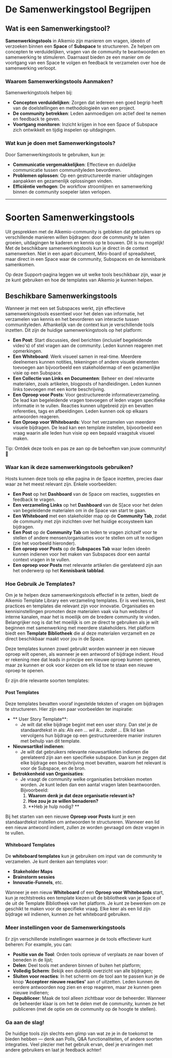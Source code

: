 # De Samenwerkingstool Begrijpen

## Wat is een Samenwerkingstool?

**Samenwerkingstools** in Alkemio zijn manieren om vragen, ideeën of verzoeken binnen een **Space** of **Subspace** te structureren. Ze helpen om concepten te verduidelijken, vragen van de community te beantwoorden en samenwerking te stimuleren. Daarnaast bieden ze een manier om de voortgang van een Space te volgen en feedback te verzamelen over hoe de samenwerking verloopt.

### Waarom Samenwerkingstools Aanmaken?

Samenwerkingstools helpen bij:

- **Concepten verduidelijken**: Zorgen dat iedereen een goed begrip heeft van de doelstellingen en methodologieën van een project.
- **De community betrekken**: Leden aanmoedigen om actief deel te nemen en feedback te geven.
- **Voortgang monitoren**: Inzicht krijgen in hoe een Space of Subspace zich ontwikkelt en tijdig inspelen op uitdagingen.

### Wat kun je doen met Samenwerkingstools?

Door Samenwerkingstools te gebruiken, kun je:

- **Communicatie vergemakkelijken**: Effectieve en duidelijke communicatie tussen communityleden bevorderen.
- **Problemen oplossen**: Op een gestructureerde manier uitdagingen aanpakken en gezamenlijk oplossingen vinden.
- **Efficiëntie verhogen**: De workflow stroomlijnen en samenwerking binnen de community soepeler laten verlopen.

---

# Soorten Samenwerkingstools

Uit gesprekken met de Alkemio-community is gebleken dat gebruikers op verschillende manieren willen bijdragen: door de community te laten groeien, uitdagingen te kaderen en kennis op te bouwen. Dit is nu mogelijk! Met de beschikbare samenwerkingstools kun je direct in de context samenwerken. Niet in een apart document, Miro-board of spreadsheet, maar direct in een Space waar de community, Subspaces en de kennisbank samenkomen.

Op deze Support-pagina leggen we uit welke tools beschikbaar zijn, waar je ze kunt gebruiken en hoe de templates van Alkemio je kunnen helpen.

## Beschikbare Samenwerkingstools

Wanneer je met een set Subspaces werkt, zijn effectieve samenwerkingstools essentieel voor het delen van informatie, het verzamelen van kennis en het bevorderen van interactie tussen communityleden. Afhankelijk van de context kun je verschillende tools inzetten. Dit zijn de huidige samenwerkingstools op het platform:

- **Een Post**: Start discussies, deel berichten (inclusief begeleidende video's) of stel vragen aan de community. Leden kunnen reageren met opmerkingen.
- **Een Whiteboard**: Werk visueel samen in real-time. Meerdere deelnemers kunnen notities, tekeningen of andere visuele elementen toevoegen aan bijvoorbeeld een stakeholdermap of een gezamenlijke visie op een Subspace.
- **Een Collectie van Links en Documenten**: Beheer en deel relevante materialen, zoals artikelen, blogposts of handleidingen. Leden kunnen links toevoegen met een korte beschrijving.
- **Een Oproep voor Posts**: Voor gestructureerde informatieverzameling. De lead kan begeleidende vragen toevoegen of leden vragen specifieke informatie in te vullen. Reacties kunnen uitgebreid zijn en bevatten referenties, tags en afbeeldingen. Leden kunnen ook op elkaars antwoorden reageren.
- **Een Oproep voor Whiteboards**: Voor het verzamelen van meerdere visuele bijdragen. De lead kan een template instellen, bijvoorbeeld een vraag waarin alle leden hun visie op een bepaald vraagstuk visueel maken.

Tip: Ontdek deze tools en pas ze aan op de behoeften van jouw community! 🚀

### Waar kan ik deze samenwerkingstools gebruiken?

Hosts kunnen deze tools op elke pagina in de Space inzetten,  precies daar waar ze het meest relevant zijn. Enkele voorbeelden:

- **Een Post** op het **Dashboard** van de Space om reacties, suggesties en feedback te vragen.
- **Een verzameling Links** op het **Dashboard** van de S[ace voor het delen van begeleidende materialen om in de Space van start te gaan.
- **Een Whiteboard** met een stakeholder map op de **Community Tab**, zodat de community met zijn inzichten over het huidige ecosysteem kan bijdragen.
- **Een Post** op de **Community Tab** om leden te vragen zichzelf voor te stellen of andere mensen/organisaties voor te stellen om uit te nodigen (zie het voorbeeld hieronder).
- **Een oproep voor Posts** op de **Subspaces Tab** waar leden ideeën kunnen indienen voor het maken van Subspaces door een aantal context vragen in te vullen.
- **Een oproep voor Posts** met relevante artikelen die gerelateerd zijn aan het onderwerp op het **Kennisbank tabblad**.

### Hoe Gebruik Je Templates?

Om je te helpen deze samenwerkingstools effectief in te zetten, biedt de Alkemio Template Library een verzameling templates. Er is veel kennis, best practices en templates die relevant zijn voor innovatie. Organisaties en kennisinstellingen promoten deze materialen vaak via hun websites of interne kanalen, maar het is moeilijk om de bredere community te vinden. Belangrijker nog is dat het moeilijk is om ze direct te gebruiken als je wilt beginnen met samenwerking met meerdere stakeholders. Het platform biedt een **Template Bibliotheek** die al deze materialen verzamelt en ze direct beschikbaar maakt voor jou in de Space.

Deze templates kunnen zowel gebruikt worden wanneer je een nieuwe oproep wilt openen, als wanneer je een antwoord of bijdrage indient. Houd er rekening mee dat leads in principe een nieuwe oproep kunnen openen, maar ze kunnen er ook voor kiezen om elk lid toe te staan een nieuwe oproep te openen.

Er zijn drie relevante soorten templates:

#### Post Templates

Deze templates bevatten vooraf ingestelde teksten of vragen om bijdragen te structureren. Hier zijn een paar voorbeelden ter inspiratie:

- ** User Story Template**:
  - Je wilt dat elke bijdrage begint met een user story. Dan stel je de standaardtekst in als: _Als een … wil ik... zodat …_ Elk lid kan vervolgens hun bijdrage op een gestructureerdere manier insturen met behulp van dit template.
- **Nieuwsartikel indienen**:
  - Je wilt dat gebruikers relevante nieuwsartikelen indienen die gerelateerd zijn aan een specifieke subspace. Dan kun je zeggen dat elke bijdrage een beschrijving moet bevatten, waarom het relevant is voor de Subspace, en de bron.
- **Betrokkenheid van Organisaties**:
  - Je vraagt de community welke organisaties betrokken moeten worden. Je kunt leden dan een aantal vragen laten beantwoorden. Bijvoorbeeld:
    1. **Waarom denk je dat deze organisatie relevant is?**
    2. **Hoe zou je ze willen benaderen?**
    3. **Heb je hulp nodig? **

Bij het starten van een nieuwe **Oproep voor Posts** kunt je een standaardtekst instellen om antwoorden te structureren. Wanneer een lid een nieuw antwoord indient, zullen ze worden gevraagd om deze vragen in te vullen.

#### Whiteboard Templates

De **whiteboard templates** kun je gebruiken om input van de community te verzamelen. Je kunt denken aan templates voor:

- **Stakeholder Maps**
- **Brainstorm sessies**
- **Innovatie-Funnels**, etc.

Wanneer je een nieuw **Whiteboard** of een **Oproep voor Whiteboards** start, kun je rechtstreeks een template kiezen uit de bibliotheek van je Space of de uit de Template Bibliotheek van het platform. Je kunt ze bewerken om ze geschikt te maken voor de specifieke vraag. Elke keer als een lid zijn bijdrage wil indienen, kunnen ze het whiteboard gebruiken.

### Meer instellingen voor de Samenwerkingstools

Er zijn verschillende instellingen waarmee je de tools effectiever kunt beheren: For example, you can:

- **Positie van de Tool**: Orden tools opnieuw of verplaats ze naar boven of beneden in de lijst;
- **Delen**: Deel tools met anderen binnen of buiten het platform;
- **Volledig Scherm**: Bekijk een duidelijk overzicht van alle bijdragen;
- **Sluiten voor reacties**: In het scherm om de tool aan te passen kun je de knop **'Accepteer nieuwe reacties'** aan of uitzetten. Leden kunnen de eerdere antwoorden nog zien en erop reageren, maar ze kunnen geen nieuwe indienen;
- **Depubliceer**: Maak de tool alleen zichtbaar voor de beheerder. Wanneer de beheerder klaar is om het te delen met de community, kunnen ze het publiceren (met de optie om de community op de hoogte te stellen).

### Ga aan de slag!

De huidige tools zijn slechts een glimp van wat ze je in de toekomst te bieden hebben — denk aan Polls, Q&A functionaliteiten, of andere soorten integraties. Veel plezier met het gebruik ervan, deel je ervaringen met andere gebruikers en laat je feedback achter!
